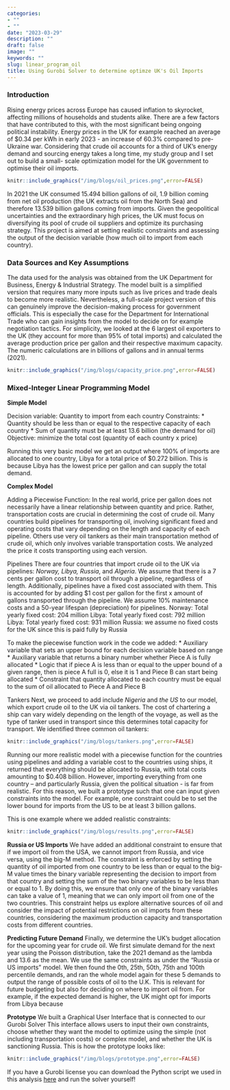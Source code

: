 ```yaml
---
categories:
- ""
- ""
date: "2023-03-29"
description: ""
draft: false
image: ""
keywords: ""
slug: linear_program_oil
title: Using Gurobi Solver to determine optimze UK's Oil Imports
---
```


### Introduction
Rising energy prices across Europe has caused inflation to skyrocket, affecting millions of households and students alike. There are a few factors that have contributed to this, with the most significant being ongoing political instability. Energy prices in the UK for example reached an average of $0.34 per kWh in early 2023 - an increase of 60.3% compared to pre-Ukraine war. Considering that crude oil accounts for a third of UK’s energy demand and sourcing energy takes a long time, my study group and I set out to build a small- scale optimization model for the UK government to optimise their oil imports.

```r
knitr::include_graphics("/img/blogs/oil_prices.png",error=FALSE)
```

In 2021 the UK consumed 15.494 billion gallons of oil, 1.9 billion coming from net oil production (the UK extracts oil from the North Sea) and therefore 13.539 billion gallons coming from imports. Given the geopolitical uncertainties and the extraordinary high prices, the UK must focus on diversifying its pool of crude oil suppliers and optimize its purchasing strategy. This project is aimed at setting realistic constraints and assessing the output of the decision variable (how much oil to import from each country).

### Data Sources and Key Assumptions
The data used for the analysis was obtained from the UK Department for Business, Energy & Industrial Strategy. The model built is a simplified version that requires many more inputs such as live prices and trade deals to become more realistic. Nevertheless, a full-scale project version of this can genuinely improve the decision-making process for government officials. This is especially the case for the Department for International Trade who can gain insights from the model to decide on for example negotiation tactics.
For simplicity, we looked at the 6 largest oil exporters to the UK (they account for more than 95% of total imports) and calculated the average production price per gallon and their respective maximum capacity. The numeric calculations are in billions of gallons and in annual terms (2021).

```r
knitr::include_graphics("/img/blogs/capacity_price.png",error=FALSE)
```

### Mixed-Integer Linear Programming Model
**Simple Model**

Decision variable: Quantity to import from each country 
Constraints:
* Quantity should be less than or equal to the respective capacity of each country
* Sum of quantity must be at least 13.6 billion (the demand for oil) Objective: minimize the total cost (quantity of each country x price)

Running this very basic model we get an output where 100% of imports are allocated to one country, Libya for a total price of $0.272 billion. This is because Libya has the lowest price per gallon and can supply the total demand.

**Complex Model**

Adding a Piecewise Function:
In the real world, price per gallon does not necessarily have a linear relationship between quantity and price. Rather, transportation costs are crucial in determining the cost of crude oil. Many countries build pipelines for transporting oil, involving significant fixed and operating costs that vary depending on the length and capacity of each pipeline. Others use very oil tankers as their main transportation method of crude oil, which only involves variable transportation costs. We analyzed the price it costs transporting using each version.

Pipelines
There are four countries that import crude oil to the UK via pipelines: *Norway, Libya, Russia*, and *Algeria*. We assume that there is a 7 cents per gallon cost to transport oil through a pipeline, regardless of length. Additionally, pipelines have a fixed cost associated with them. This is accounted for by adding $1 cost per gallon for the first x amount of gallons transported through the pipeline. We assume 10% maintenance costs and a 50-year lifespan (depreciation) for pipelines.
Norway: Total yearly fixed cost: 204 million
Libya: Total yearly fixed cost: 792 million
Libya: Total yearly fixed cost: 931 million
Russia: we assume no fixed costs for the UK since this is paid fully by Russia

To make the piecewise function work in the code we added:
* Auxiliary variable that sets an upper bound for each decision variable based on range
* Auxiliary variable that returns a binary number whether Piece A is fully allocated
* Logic that if piece A is less than or equal to the upper bound of a given range, then is piece A full is 0, else it is 1 and Piece B can start being allocated
* Constraint that quantity allocated to each country must be equal to the sum of oil allocated to Piece A and Piece B

Tankers
Next, we proceed to add include *Nigeria* and *the US* to our model, which export crude oil to the UK via oil tankers. The cost of chartering a ship can vary widely depending on the length of the voyage, as well as the type of tanker used in transport since this determines total capacity for transport. We identified three common oil tankers:

```r
knitr::include_graphics("/img/blogs/tankers.png",error=FALSE)
```
Running our more realistic model with a piecewise function for the countries using pipelines and adding a variable cost to the countries using ships, it returned that everything should be allocated to Russia, with total costs amounting to $0.408 billion. However, importing everything from one country – and particularly Russia, given the political situation - is far from realistic. For this reason, we built a prototype such that one can input given constraints into the model. For example, one constraint could be to set the lower bound for imports from the US to be at least 3 billion gallons. 

This is one example where we added realistic constraints:
```r
knitr::include_graphics("/img/blogs/results.png",error=FALSE)
```

**Russia or US Imports**
We have added an additional constraint to ensure that if we import oil from the USA, we cannot import from Russia, and vice versa, using the big-M method. The constraint is enforced by setting the quantity of oil imported from one country to be less than or equal to the big-M value times the binary variable representing the decision to import from that country and setting the sum of the two binary variables to be less than or equal to 1. By doing this, we ensure that only one of the binary variables can take a value of 1, meaning that we can only import oil from one of the two countries. This constraint helps us explore alternative sources of oil and consider the impact of potential restrictions on oil imports from these countries, considering the maximum production capacity and transportation costs from different countries.

**Predicting Future Demand**
Finally, we determine the UK’s budget allocation for the upcoming year for crude oil. We first simulate demand for the next year using the Poisson distribution, take the 2021 demand as the lambda and 13.6 as the mean. We use the same constraints as under the “Russia or US imports” model. We then found the 0th, 25th, 50th, 75th and 100th percentile demands, and ran the whole model again for these 5 demands to output the range of possible costs of oil to the U.K. This is relevant for future budgeting but also for deciding on where to import oil from. For example, if the expected demand is higher, the UK might opt for imports from Libya because

**Prototype**
We built a Graphical User Interface that is connected to our Gurobi Solver This interface allows users to input their own constraints, choose whether they want the model to optimize using the simple (not including transportation costs) or complex model, and whether the UK is sanctioning Russia. This is how the prototype looks like:
```r
knitr::include_graphics("/img/blogs/prototype.png",error=FALSE)
```

If you have a Gurobi license you can download the Python script we used in this analysis [here](/Users/wybeharms/Desktop/LBS/Decision Analytics and Modeling/group_project/decision_analytics_group_13/Group_13_final_project_old.py) and run the solver yourself!



